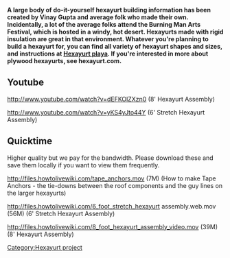 {{Hexayurt header}}

'''A large body of do-it-yourself hexayurt building information has been created by Vinay Gupta and average folk who made their own. Incidentally, a lot of the average folks attend the Burning Man Arts Festival, which is hosted in a windy, hot desert. Hexayurts made with rigid insulation are great in that environment. Whatever you're planning to build a hexayurt for, you can find all variety of hexayurt shapes and sizes, and instructions at [[Hexayurt playa]].  If you're interested in more about plywood hexayurts, see hexayurt.com.'''

==Youtube==

http://www.youtube.com/watch?v=dEFKOlZXzn0 (8' Hexayurt Assembly)

http://www.youtube.com/watch?v=yKS4yJto44Y (6' Stretch Hexayurt Assembly)

==Quicktime==
Higher quality but we pay for the bandwidth. Please download these and save them locally if you want to view them frequently.

http://files.howtolivewiki.com/tape_anchors.mov  (7M) (How to make Tape Anchors - the tie-downs between the roof components and the guy lines on the larger hexayurts)

http://files.howtolivewiki.com/6_foot_stretch_hexayurt assembly.web.mov (56M) (6' Stretch Hexayurt Assembly)

http://files.howtolivewiki.com/8_foot_hexayurt_assembly_video.mov (39M) (8' Hexayurt Assembly)

[[Category:Hexayurt project]]